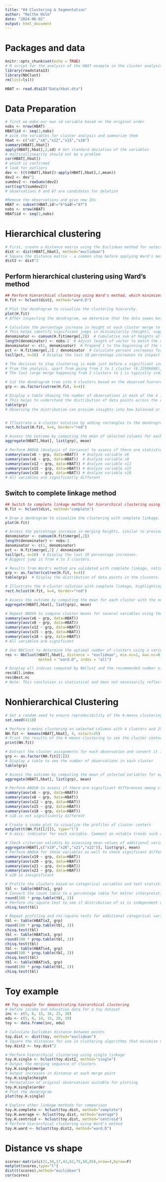 ```yaml
---
title: "04 Clustering & Segmentation"
author: "Malthe Holm"
date: "2024-06-02"
output: html_document
---
```


# Packages and data
```r
knitr::opts_chunk$set(echo = TRUE)
# R script for the analysis of the HBAT example in the cluster analysis lecture
library(readstata13)
library(NbClust)
rm(list=ls())

HBAT <- read.dta13("Data/hbat.dta")
```

# Data Preparation
```r
# first we make our own id variable based on the original order
nobs <- nrow(HBAT)
HBAT$id <- seq(1,nobs)
# pick the variables for cluster analysis and summarize them
hbat <- c("x6","x8","x12","x15","x18")
summary(HBAT[,hbat])
apply(HBAT[,hbat],2,sd) # Get standard deviation of the variables
# multicollinearity should not be a problem
cor(HBAT[,hbat])
# which is confirmed
# look for outliers
dev <- t(t(HBAT[,hbat])-apply(HBAT[,hbat],2,mean))
dev2 <- dev^2
sumdev2 <- rowSums(dev2)
sort(sqrt(sumdev2))
# observations 6 and 87 are candidates for deletion

#Remove the observations and give new IDs
HBAT <- subset(HBAT,id!="6"&id!="87")
nobs <- nrow(HBAT)
HBAT$id <- seq(1,nobs)
```

# Hierarchical clustering
```r
# First, create a distance matrix using the Euclidean method for selected columns identified by 'hbat'.
dist <- dist(HBAT[,hbat], method="euclidean")
# Square the distance matrix - a common step before applying Ward's method to ensure that the algorithm focuses on variance minimization.
dist2 <- dist^2
```

## Perform hierarchical clustering using Ward's method
```r
## Perform hierarchical clustering using Ward's method, which minimizes the total within-cluster variance at each step.
H.fit <- hclust(dist2, method="ward.D")

# Plot the dendrogram to visualize the clustering hierarchy.
plot(H.fit)
# After inspecting the dendrogram, we determine that the data seems best divided into three or possibly four clusters.

# Calculate the percentage increase in height at each cluster merge to help determine the optimal number of clusters.
# This helps identify significant jumps in dissimilarity (height), suggesting a natural cluster grouping.
denominator <- cumsum(H.fit$merge[,2])  # Cumulative sum of heights at which clusters are merged.
length(denominator) <- nobs-2  # Adjust length of vector to match the number of observations minus 2.
denominator <- c(1, denominator)  # Prepend 1 to the beginning of the vector to handle division for the first element.
pct <- H.fit$merge[,2] / denominator  # Calculate percent increases for each merge.
tail(pct, n=10)  # Display the last 10 percentage increases to inspect the largest changes at the end of the clustering process.

# The decision to stop clustering is made just before a significant increase in the percentage increase of height, indicating a natural cluster boundary.
# From the analysis, apart from going from 2 to 1 cluster (0.22598688), the largest jump in percent increase is observed when reducing from 4 to 3 clusters (0.15224902).
# The last large merge happening from 2 clusters to 1 is typically indicative of forcing too broad a grouping.

# Cut the dendrogram tree into 4 clusters based on the observed hierarchical structure.
grp <- as.factor(cutree(H.fit, k=4))

# Display a table showing the number of observations in each of the 4 identified clusters.
# This helps to understand the distribution of data points across the clusters.
table(grp)
# Observing the distribution can provide insights into how balanced or imbalanced the clusters are, and whether the division into clusters makes practical sense based on the domain knowledge.


# Illustrate a 4-cluster solution by adding rectangles to the dendrogram plot to highlight the clusters.
rect.hclust(H.fit, k=4, border="red")

# Assess the outcome by computing the mean of selected columns for each cluster. This helps to understand the central tendency of each cluster.
aggregate(HBAT[,hbat], list(grp), mean)

# Perform ANOVA (Analysis of Variance) to assess if there are statistically significant differences among the means of the clusters for different variables.
summary(aov(x6 ~ grp, data=HBAT))  # Analyze variable x6
summary(aov(x8 ~ grp, data=HBAT))  # Analyze variable x8
summary(aov(x12 ~ grp, data=HBAT)) # Analyze variable x12
summary(aov(x15 ~ grp, data=HBAT)) # Analyze variable x15
summary(aov(x18 ~ grp, data=HBAT)) # Analyze variable x18
# All variables are significantly different
```

## Switch to complete linkage method
```r
## Switch to complete linkage method for hierarchical clustering using the original distance matrix.
H.fit <- hclust(dist, method="complete")

# Draw a dendrogram to visualize the clustering with complete linkage.
plot(H.fit)

# Assess the percentage increase in merging heights, similar to previous steps, to evaluate the cluster merges.
denominator <- cumsum(H.fit$merge[,2])
length(denominator) <- nobs-2
denominator <- c(1, denominator)
pct <- H.fit$merge[,2] / denominator
tail(pct, n=10)  # Display the last 10 percentage increases.
# Biggest jump is from 4 to 3 clusters.

# Results from Ward's method are validated with complete linkage, noting differences in clustering.
grp <- as.factor(cutree(H.fit, k=4))
table(grp)  # Display the distribution of data points in the clusters.

# Illustrate the 4-cluster solution with complete linkage, highlighting the clusters on the dendrogram.
rect.hclust(H.fit, k=4, border="red")

# Assess the outcome by computing the mean for each cluster with the new method.
aggregate(HBAT[,hbat], list(grp), mean)

# Repeat ANOVA to compare cluster means for several variables using the new cluster assignments.
summary(aov(x6 ~ grp, data=HBAT))
summary(aov(x8 ~ grp, data=HBAT))
summary(aov(x12 ~ grp, data=HBAT))
summary(aov(x15 ~ grp, data=HBAT))
summary(aov(x18 ~ grp, data=HBAT))
# All variables are significant

# Use NbClust to determine the optimal number of clusters using a variety of indices and Ward's method.
res <- NbClust(HBAT[,hbat], distance = "euclidean", min.nc=2, max.nc=8, 
               method = "ward.D", index = "all")

# Display all indices computed by NbClust and the recommended number of clusters. Interpretation???
res$All.index
res$Best.nc
# Note: This conclusion is statistical and does not necessarily reflect the practical significance or domain-specific context of the data.
```

# Nonhierarchical Clustering
```r
# Set a random seed to ensure reproducibility of the k-means clustering results
set.seed(4118)

# Perform k-means clustering on selected columns with 4 clusters and 25 random starts to ensure convergence to a good solution
NH.fit <- kmeans(HBAT[,hbat], 4, nstart=25)
# Print the results of the k-means clustering to see the cluster centers and size
print(NH.fit)

# Extract the cluster assignments for each observation and convert it into a factor
grp <- as.factor(NH.fit[[1]])
# Display a table to see the number of observations in each cluster
table(grp)

# Assess the outcome by computing the mean of selected variables for each cluster
aggregate(HBAT[,hbat], list(grp), mean)

# Perform ANOVA to assess if there are significant differences among clusters for various variables
summary(aov(x6 ~ grp, data=HBAT))
summary(aov(x8 ~ grp, data=HBAT))
summary(aov(x12 ~ grp, data=HBAT))
summary(aov(x15 ~ grp, data=HBAT))
summary(aov(x18 ~ grp, data=HBAT))
# x18 is not significantly different

# Create a snake plot to visualize the profiles of cluster centers
matplot(t(NH.fit[[2]]), type="l")
# X-axis: indicator for each variable. Comment on notable trends such as clusters having lower or higher means for certain variables.

# Check criterion validity by assessing mean values of additional variables within each cluster
aggregate(HBAT[,c("x19","x20","x21","x22")], list(grp), mean)
# Perform ANOVA for these variables as well to check significant differences
summary(aov(x19 ~ grp, data=HBAT))
summary(aov(x20 ~ grp, data=HBAT))
summary(aov(x21 ~ grp, data=HBAT))
summary(aov(x22 ~ grp, data=HBAT))
# x20 is insignificant

# Profile the clusters based on categorical variables and test statistical independence
tbl <- table(HBAT$x1, grp)
# Convert the count table to a percentage table for better interpretation
round(100 * prop.table(tbl, 2))
# Perform chi-square test to see if distribution of x1 is independent of cluster assignment
chisq.test(tbl)

# Repeat profiling and chi-square tests for additional categorical variables
tbl <- table(HBAT$x2, grp)
round(100 * prop.table(tbl, 2))
chisq.test(tbl)
tbl <- table(HBAT$x3, grp)
round(100 * prop.table(tbl, 2))
chisq.test(tbl)
tbl <- table(HBAT$x4, grp)
round(100 * prop.table(tbl, 2))
chisq.test(tbl)
tbl <- table(HBAT$x5, grp)
round(100 * prop.table(tbl, 2))
chisq.test(tbl)
```

# Toy example
```r
## Toy example for demonstrating hierarchical clustering
# Define income and education data for a toy dataset
inc <- c(5, 6, 15, 16, 25, 30)
edu <- c(5, 6, 14, 15, 20, 19)
toy <- data.frame(inc, edu)

# Calculate Euclidean distance between points
toy.dist <- dist(toy, method="euclidean")
# Square the distances for use in clustering algorithms that minimize variance
toy.dist2 <- toy.dist^2

# Perform hierarchical clustering using single linkage
toy.H.single <- hclust(toy.dist2, method="single")
# Output the merging sequence of clusters
toy.H.single$merge
# Output increases in distance at each merge point
toy.H.single$height
# Permutation of original observations suitable for plotting
toy.H.single$order
# Plot the dendrogram
plot(toy.H.single)

# Explore other linkage methods for comparison
toy.H.complete <- hclust(toy.dist, method="complete")
toy.H.average <- hclust(toy.dist, method="average")
toy.H.centroid <- hclust(toy.dist, method="centroid")
# Perform hierarchical clustering using Ward's method
toy.H.ward <- hclust(toy.dist2, method="ward.D")
```

# Distance vs shape
```r
scores<-matrix(c(21,34,17,42,62,75,58,85),nrow=4,byrow=F)
matplot(scores,type="l")
dist(t(scores),method="euclidean")
cor(scores)
```




